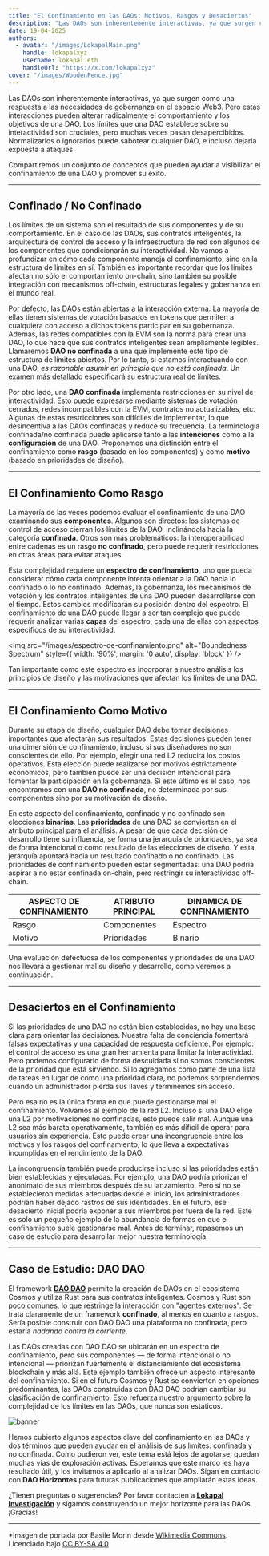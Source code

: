 ```yaml
---
title: "El Confinamiento en las DAOs: Motivos, Rasgos y Desaciertos"
description: "Las DAOs son inherentemente interactivas, ya que surgen como una respuesta a las necesidades de gobernanza en el espacio Web3. Pero estas interacciones pueden alterar radicalmente el comportamiento y los objetivos de una DAO."
date: 19-04-2025
authors:
  - avatar: "/images/LokapalMain.png"
    handle: lokapalxyz
    username: lokapal.eth
    handleUrl: "https://x.com/lokapalxyz"
cover: "/images/WoodenFence.jpg"
---
```


Las DAOs son inherentemente interactivas, ya que surgen como una respuesta a las necesidades de gobernanza en el espacio Web3. Pero estas interacciones pueden alterar radicalmente el comportamiento y los objetivos de una DAO. Los límites que una DAO establece sobre su interactividad son cruciales, pero muchas veces pasan desapercibidos. Normalizarlos o ignorarlos puede sabotear cualquier DAO, e incluso dejarla expuesta a ataques.

Compartiremos un conjunto de conceptos que pueden ayudar a visibilizar el confinamiento de una DAO y promover su éxito.

---

## Confinado / No Confinado

Los límites de un sistema son el resultado de sus componentes y de su comportamiento. En el caso de las DAOs, sus contratos inteligentes, la arquitectura de control de acceso y la infraestructura de red son algunos de los componentes que condicionarán su interactividad. No vamos a profundizar en cómo cada componente maneja el confinamiento, sino en la estructura de límites en sí. También es importante recordar que los límites afectan no sólo el comportamiento on-chain, sino también su posible integración con mecanismos off-chain, estructuras legales y gobernanza en el mundo real.

Por defecto, las DAOs están abiertas a la interacción externa. La mayoría de ellas tienen sistemas de votación basados en tokens que permiten a cualquiera con acceso a dichos tokens participar en su gobernanza. Además, las redes compatibles con la EVM son la norma para crear una DAO, lo que hace que sus contratos inteligentes sean ampliamente legibles. Llamaremos **DAO no confinada** a una que implemente este tipo de estructura de límites abiertos. Por lo tanto, si estamos interactuando con una DAO, *es razonable asumir en principio que no está confinada*. Un examen más detallado especificará su estructura real de límites.

Por otro lado, una **DAO confinada** implementa restricciones en su nivel de interactividad. Esto puede expresarse mediante sistemas de votación cerrados, redes incompatibles con la EVM, contratos no actualizables, etc. Algunas de estas restricciones son difíciles de implementar, lo que desincentiva a las DAOs confinadas y reduce su frecuencia. La terminología confinada/no confinada puede aplicarse tanto a las **intenciones** como a la **configuración** de una DAO. Proponemos una distinción entre el confinamiento como **rasgo** (basado en los componentes) y como **motivo** (basado en prioridades de diseño).

---

## El Confinamiento Como Rasgo

La mayoría de las veces podemos evaluar el confinamiento de una DAO examinando sus **componentes**. Algunos son directos: los sistemas de control de acceso cierran los límites de la DAO, inclinándola hacia la categoría **confinada**. Otros son más problemáticos: la interoperabilidad entre cadenas es un rasgo **no confinado**, pero puede requerir restricciones en otras áreas para evitar ataques.

Esta complejidad requiere un **espectro de confinamiento**, uno que pueda considerar cómo cada componente intenta orientar a la DAO hacia lo confinado o lo no confinado. Además, la gobernanza, los mecanismos de votación y los contratos inteligentes de una DAO pueden desarrollarse con el tiempo. Estos cambios modificarán su posición dentro del espectro. El confinamiento de una DAO puede llegar a ser tan complejo que puede requerir analizar varias **capas** del espectro, cada una de ellas con aspectos específicos de su interactividad.

<img 
  src="/images/espectro-de-confinamiento.png" 
  alt="Boundedness Spectrum" 
  style={{ width: '90%', margin: '0 auto', display: 'block' }} 
/>

Tan importante como este espectro es incorporar a nuestro análisis los principios de diseño y las motivaciones que afectan los límites de una DAO.

---

## El Confinamiento Como Motivo

Durante su etapa de diseño, cualquier DAO debe tomar decisiones importantes que afectarán sus resultados. Estas decisiones pueden tener una dimensión de confinamiento, incluso si sus diseñadores no son conscientes de ello. Por ejemplo, elegir una red L2 reducirá los costos operativos. Esta elección puede realizarse por motivos estrictamente económicos, pero también puede ser una decisión intencional para fomentar la participación en la gobernanza. Si este último es el caso, nos encontramos con una **DAO no confinada**, no determinada por sus componentes sino por su motivación de diseño.

En este aspecto del confinamiento, confinado y no confinado son elecciones **binarias**. Las **prioridades** de una DAO se convierten en el atributo principal para el análisis. A pesar de que cada decisión de desarrollo tiene su influencia, se forma una jerarquía de prioridades, ya sea de forma intencional o como resultado de las elecciones de diseño. Y esta jerarquía apuntará hacia un resultado confinado o no confinado. Las prioridades de confinamiento pueden estar segmentadas: una DAO podría aspirar a no estar confinada on-chain, pero restringir su interactividad off-chain.

| **ASPECTO DE CONFINAMIENTO** | **ATRIBUTO PRINCIPAL** | **DINAMICA DE CONFINAMIENTO** |
|---|---|---|
| Rasgo | Componentes | Espectro |
| Motivo | Prioridades | Binario |

Una evaluación defectuosa de los componentes y prioridades de una DAO nos llevará a gestionar mal su diseño y desarrollo, como veremos a continuación.

---

## Desaciertos en el Confinamiento 

Si las prioridades de una DAO no están bien establecidas, no hay una base clara para orientar las decisiones. Nuestra falta de conciencia fomentará falsas expectativas y una capacidad de respuesta deficiente. Por ejemplo: el control de acceso es una gran herramienta para limitar la interactividad. Pero podemos configurarlo de forma descuidada si no somos conscientes de la prioridad que está sirviendo. Si lo agregamos como parte de una lista de tareas en lugar de como una prioridad clara, no podemos sorprendernos cuando un administrador pierda sus llaves y terminemos sin acceso.

Pero esa no es la única forma en que puede gestionarse mal el confinamiento. Volvamos al ejemplo de la red L2. Incluso si una DAO elige una L2 por motivaciones no confinadas, esto puede salir mal. Aunque una L2 sea más barata operativamente, también es más difícil de operar para usuarios sin experiencia. Esto puede crear una incongruencia entre los motivos y los rasgos del confinamiento, lo que lleva a expectativas incumplidas en el rendimiento de la DAO.

La incongruencia también puede producirse incluso si las prioridades están bien establecidas y ejecutadas. Por ejemplo, una DAO podría priorizar el anonimato de sus miembros después de su lanzamiento. Pero si no se establecieron medidas adecuadas desde el inicio, los administradores podrían haber dejado rastros de sus identidades. En el futuro, ese desacierto inicial podría exponer a sus miembros por fuera de la red. Este es solo un pequeño ejemplo de la abundancia de formas en que el confinamiento suele gestionarse mal. Antes de terminar, repasemos un caso de estudio para desarrollar mejor nuestra terminología.

---

## Caso de Estudio: DAO DAO

El framework [**DAO DAO**](https://daodao.zone/) permite la creación de DAOs en el ecosistema Cosmos y utiliza Rust para sus contratos inteligentes. Cosmos y Rust son poco comunes, lo que restringe la interacción con "agentes externos". Se trata claramente de un framework **confinado**, al menos en cuanto a rasgos. Sería posible construir con DAO DAO una plataforma no confinada, pero estaría *nadando contra la corriente*.

Las DAOs creadas con DAO DAO se ubicarán en un espectro de confinamiento, pero sus componentes — de forma intencional o no intencional — priorizan fuertemente el distanciamiento del ecosistema blockchain y más allá. Este ejemplo también ofrece un aspecto interesante del confinamiento. Si en el futuro Cosmos y Rust se convierten en opciones predominantes, las DAOs construidas con DAO DAO podrían cambiar su clasificación de confinamiento. Esto refuerza nuestro argumento sobre la complejidad de los límites en las DAOs, que nunca son estáticos.

![banner](/images/banner.png)

Hemos cubierto algunos aspectos clave del confinamiento en las DAOs y dos términos que pueden ayudar en el análisis de sus límites: confinada y no confinada. Como pudieron ver, este tema está lejos de agotarse; quedan muchas vías de exploración activas. Esperamos que este marco les haya resultado útil, y los invitamos a aplicarlo al analizar DAOs. Sigan en contacto con **DAO Horizontes** para futuras publicaciones que ampliarán estas ideas.

¿Tienen preguntas o sugerencias? Por favor contacten a [**Lokapal Investigación**](../../contacto/) y sigamos construyendo un mejor horizonte para las DAOs. ¡Gracias!

---

*Imagen de portada por Basile Morin desde [Wikimedia Commons](https://commons.wikimedia.org/wiki/File:Wooden_fence_in_Si_Phan_Don.jpg). Licenciado bajo [CC BY-SA 4.0](https://creativecommons.org/licenses/by-sa/4.0/)